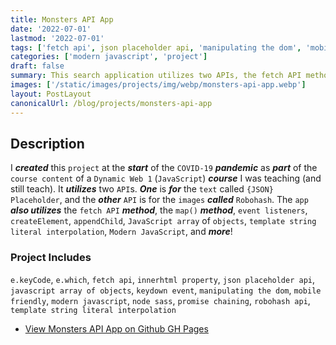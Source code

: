 ```yaml
---
title: Monsters API App
date: '2022-07-01'
lastmod: '2022-07-01'
tags: ['fetch api', json placeholder api, 'manipulating the dom', 'mobile friendly', 'robohash api']
categories: ['modern javascript', 'project']
draft: false
summary: This search application utilizes two APIs, the fetch API method, the map() method, event listeners, createElement, appendChild, JavaScript array of objects, template string literal interpolation, vanilla JavaScript, and more!
images: ['/static/images/projects/img/webp/monsters-api-app.webp']
layout: PostLayout
canonicalUrl: /blog/projects/monsters-api-app
---
```


## Description

I **_created_** this `project` at the **_start_** of the `COVID-19` **_pandemic_** as **_part_** of the `course content` of a `Dynamic Web 1` (`JavaScript`) **_course_** I was teaching (and still teach). It **_utilizes_** two `API`s. **_One_** is **_for_** the `text` called `{JSON} Placeholder`, and the **_other_** `API` is for the `images` **_called_** `Robohash`. The `app` **_also utilizes_** the `fetch API` **_method_**, the `map()` **_method_**, `event listeners`, `createElement`, `appendChild`, `JavaScript array` of `objects`, `template string literal interpolation`, `Modern JavaScript`, and **_more_**!

### Project Includes

`e.keyCode`, `e.which`, `fetch api`, `innerhtml property`, `json placeholder api`, `javascript array of objects`, `keydown event`, `manipulating the dom`, `mobile friendly`, `modern javascript`, `node sass`, `promise chaining`, `robohash api`, `template string literal interpolation`

- [View Monsters API App on Github GH Pages](https://interglobalmedia.github.io/monsters-api/)
